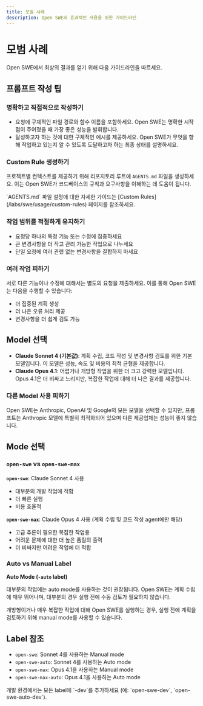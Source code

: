 ```yaml
---
title: 모범 사례
description: Open SWE의 효과적인 사용을 위한 가이드라인
---
```


# 모범 사례

Open SWE에서 최상의 결과를 얻기 위해 다음 가이드라인을 따르세요.

## 프롬프트 작성 팁

### 명확하고 직접적으로 작성하기

- 요청에 구체적인 파일 경로와 함수 이름을 포함하세요. Open SWE는 명확한 시작점이 주어졌을 때 가장 좋은 성능을 발휘합니다.
- 달성하고자 하는 것에 대한 구체적인 예시를 제공하세요. Open SWE가 무엇을 향해 작업하고 있는지 알 수 있도록 도달하고자 하는 최종 상태를 설명하세요.

### Custom Rule 생성하기

프로젝트별 컨텍스트를 제공하기 위해 리포지토리 루트에 `AGENTS.md` 파일을 생성하세요. 이는 Open SWE가 코드베이스의 규칙과 요구사항을 이해하는 데 도움이 됩니다.

<Tip>
  `AGENTS.md` 파일 설정에 대한 자세한 가이드는 [Custom Rules](/labs/swe/usage/custom-rules) 페이지를 참조하세요.
</Tip>

### 작업 범위를 적절하게 유지하기

- 요청당 하나의 특정 기능 또는 수정에 집중하세요
- 큰 변경사항을 더 작고 관리 가능한 작업으로 나누세요
- 단일 요청에 여러 관련 없는 변경사항을 결합하지 마세요

### 여러 작업 피하기

서로 다른 기능이나 수정에 대해서는 별도의 요청을 제출하세요. 이를 통해 Open SWE는 다음을 수행할 수 있습니다:

- 더 집중된 계획 생성
- 더 나은 오류 처리 제공
- 변경사항을 더 쉽게 검토 가능

## Model 선택

- **Claude Sonnet 4 (기본값)**: 계획 수립, 코드 작성 및 변경사항 검토를 위한 기본 모델입니다. 이 모델은 성능, 속도 및 비용의 최적 균형을 제공합니다.
- **Claude Opus 4.1**: 어렵거나 개방형 작업을 위한 더 크고 강력한 모델입니다. Opus 4.1은 더 비싸고 느리지만, 복잡한 작업에 대해 더 나은 결과를 제공합니다.

### 다른 Model 사용 피하기

Open SWE는 Anthropic, OpenAI 및 Google의 모든 모델을 선택할 수 있지만, 프롬프트는 Anthropic 모델에 특별히 최적화되어 있으며 다른 제공업체는 성능이 좋지 않습니다.

## Mode 선택

### `open-swe` vs `open-swe-max`

**`open-swe`**: Claude Sonnet 4 사용

- 대부분의 개발 작업에 적합
- 더 빠른 실행
- 비용 효율적

**`open-swe-max`**: Claude Opus 4 사용 (계획 수립 및 코드 작성 agent에만 해당)

- 고급 추론이 필요한 복잡한 작업용
- 어려운 문제에 대한 더 높은 품질의 출력
- 더 비싸지만 어려운 작업에 더 적합

### Auto vs Manual Label

**Auto Mode (`-auto` label)**

대부분의 작업에는 auto mode를 사용하는 것이 권장됩니다. Open SWE는 계획 수립에 매우 뛰어나며, 대부분의 경우 실행 전에 수동 검토가 필요하지 않습니다.

개방형이거나 매우 복잡한 작업에 대해 Open SWE를 실행하는 경우, 실행 전에 계획을 검토하기 위해 manual mode를 사용할 수 있습니다.

## Label 참조

- `open-swe`: Sonnet 4를 사용하는 Manual mode
- `open-swe-auto`: Sonnet 4를 사용하는 Auto mode
- `open-swe-max`: Opus 4.1을 사용하는 Manual mode
- `open-swe-max-auto`: Opus 4.1을 사용하는 Auto mode

<Note>
  개발 환경에서는 모든 label에 `-dev`를 추가하세요 (예: `open-swe-dev`, `open-swe-auto-dev`).
</Note>